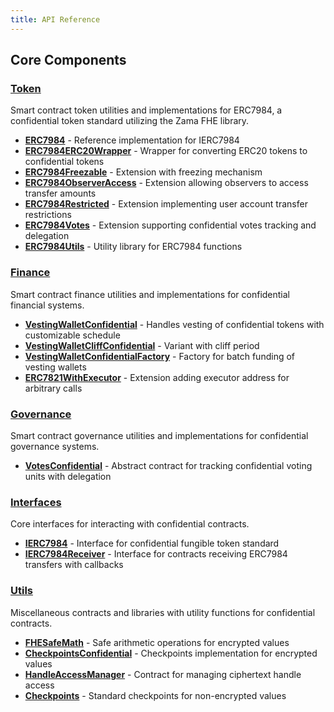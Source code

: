 ```yaml
---
title: API Reference
---
```


## Core Components

### [Token](./api/token)
Smart contract token utilities and implementations for ERC7984, a confidential token standard utilizing the Zama FHE library.

- **[ERC7984](./api/token#ERC7984)** - Reference implementation for IERC7984
- **[ERC7984ERC20Wrapper](./api/token#ERC7984ERC20Wrapper)** - Wrapper for converting ERC20 tokens to confidential tokens
- **[ERC7984Freezable](./api/token#ERC7984Freezable)** - Extension with freezing mechanism
- **[ERC7984ObserverAccess](./api/token#ERC7984ObserverAccess)** - Extension allowing observers to access transfer amounts
- **[ERC7984Restricted](./api/token#ERC7984Restricted)** - Extension implementing user account transfer restrictions
- **[ERC7984Votes](./api/token#ERC7984Votes)** - Extension supporting confidential votes tracking and delegation
- **[ERC7984Utils](./api/token#ERC7984Utils)** - Utility library for ERC7984 functions

### [Finance](./api/finance)
Smart contract finance utilities and implementations for confidential financial systems.

- **[VestingWalletConfidential](./api/finance#VestingWalletConfidential)** - Handles vesting of confidential tokens with customizable schedule
- **[VestingWalletCliffConfidential](./api/finance#VestingWalletCliffConfidential)** - Variant with cliff period
- **[VestingWalletConfidentialFactory](./api/finance#VestingWalletConfidentialFactory)** - Factory for batch funding of vesting wallets
- **[ERC7821WithExecutor](./api/finance#ERC7821WithExecutor)** - Extension adding executor address for arbitrary calls

### [Governance](./api/governance)
Smart contract governance utilities and implementations for confidential governance systems.

- **[VotesConfidential](./api/governance#VotesConfidential)** - Abstract contract for tracking confidential voting units with delegation

### [Interfaces](./api/interfaces)
Core interfaces for interacting with confidential contracts.

- **[IERC7984](./api/interfaces#IERC7984)** - Interface for confidential fungible token standard
- **[IERC7984Receiver](./api/interfaces#IERC7984Receiver)** - Interface for contracts receiving ERC7984 transfers with callbacks

### [Utils](./api/utils)
Miscellaneous contracts and libraries with utility functions for confidential contracts.

- **[FHESafeMath](./api/utils#FHESafeMath)** - Safe arithmetic operations for encrypted values
- **[CheckpointsConfidential](./api/utils#CheckpointsConfidential)** - Checkpoints implementation for encrypted values
- **[HandleAccessManager](./api/utils#HandleAccessManager)** - Contract for managing ciphertext handle access
- **[Checkpoints](./api/utils#Checkpoints)** - Standard checkpoints for non-encrypted values
